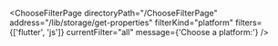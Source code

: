 

<ChooseFilterPage
  directoryPath="/ChooseFilterPage"
  address="/lib/storage/get-properties"
  filterKind="platform"
  filters={['flutter', 'js']}
  currentFilter="all"
  message={'Choose a platform:'}
/>
